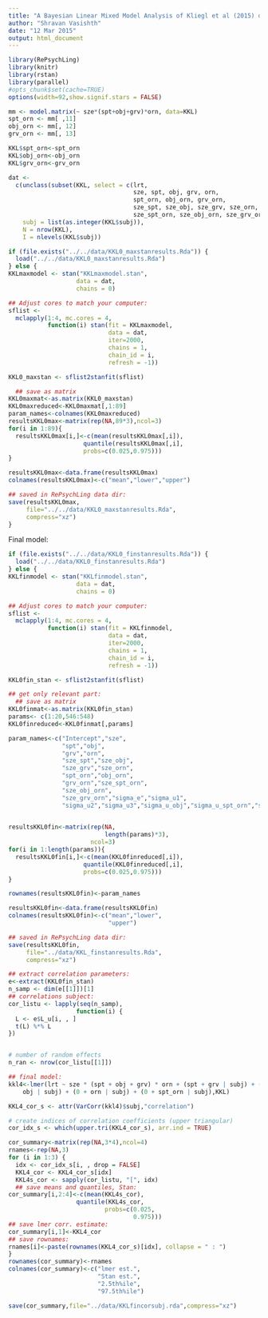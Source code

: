 ```yaml
---
title: "A Bayesian Linear Mixed Model Analysis of Kliegl et al (2015) data"
author: "Shravan Vasishth"
date: "12 Mar 2015"
output: html_document
---
```


```r
library(RePsychLing)
library(knitr)
library(rstan)
library(parallel)
#opts_chunk$set(cache=TRUE)
options(width=92,show.signif.stars = FALSE)
```

```r
mm <- model.matrix(~ sze*(spt+obj+grv)*orn, data=KKL)
spt_orn <- mm[ ,11]
obj_orn <- mm[, 12]
grv_orn <- mm[, 13]

KKL$spt_orn<-spt_orn
KKL$obj_orn<-obj_orn
KKL$grv_orn<-grv_orn

dat <- 
  c(unclass(subset(KKL, select = c(lrt,
                                   sze, spt, obj, grv, orn, 
                                   spt_orn, obj_orn, grv_orn,
                                   sze_spt, sze_obj, sze_grv, sze_orn,
                                   sze_spt_orn, sze_obj_orn, sze_grv_orn))),
    subj = list(as.integer(KKL$subj)),
    N = nrow(KKL),
    I = nlevels(KKL$subj))
```

```r
if (file.exists("../../data/KKL0_maxstanresults.Rda")) {
  load("../../data/KKL0_maxstanresults.Rda")
} else {
KKLmaxmodel <- stan("KKLmaxmodel.stan", 
                   data = dat, 
                   chains = 0)

## Adjust cores to match your computer:
sflist <- 
  mclapply(1:4, mc.cores = 4, 
           function(i) stan(fit = KKLmaxmodel, 
                            data = dat,
                            iter=2000,
                            chains = 1, 
                            chain_id = i, 
                            refresh = -1))

KKL0_maxstan <- sflist2stanfit(sflist)

  ## save as matrix
KKL0maxmat<-as.matrix(KKL0_maxstan)
KKL0maxreduced<-KKL0maxmat[,1:89]
param_names<-colnames(KKL0maxreduced)
resultsKKL0max<-matrix(rep(NA,89*3),ncol=3)
for(i in 1:89){
  resultsKKL0max[i,]<-c(mean(resultsKKL0max[,i]),
                     quantile(resultsKKL0max[,i],
                     probs=c(0.025,0.975)))
}

resultsKKL0max<-data.frame(resultsKKL0max)
colnames(resultsKKL0max)<-c("mean","lower","upper")

## saved in RePsychLing data dir:
save(resultsKKL0max,
     file="../../data/KKL0_maxstanresults.Rda",
     compress="xz")
}
```

Final model:

```r
if (file.exists("../../data/KKL0_finstanresults.Rda")) {
  load("../../data/KKL0_finstanresults.Rda")
} else {
KKLfinmodel <- stan("KKLfinmodel.stan", 
                   data = dat, 
                   chains = 0)

## Adjust cores to match your computer:
sflist <- 
  mclapply(1:4, mc.cores = 4, 
           function(i) stan(fit = KKLfinmodel, 
                            data = dat,
                            iter=2000,
                            chains = 1, 
                            chain_id = i, 
                            refresh = -1))

KKL0fin_stan <- sflist2stanfit(sflist)

## get only relevant part:
  ## save as matrix
KKL0finmat<-as.matrix(KKL0fin_stan)
params<- c(1:20,546:548)
KKL0finreduced<-KKL0finmat[,params]

param_names<-c("Intercept","sze",
               "spt","obj",
               "grv","orn",
               "sze_spt","sze_obj",
               "sze_grv","sze_orn",
               "spt_orn","obj_orn",
               "grv_orn","sze_spt_orn",
               "sze_obj_orn",
               "sze_grv_orn","sigma_e","sigma_u1",
               "sigma_u2","sigma_u3","sigma_u_obj","sigma_u_spt_orn","sigma_u_orn")
 

resultsKKL0fin<-matrix(rep(NA,
                           length(params)*3),
                       ncol=3)
for(i in 1:length(params)){
  resultsKKL0fin[i,]<-c(mean(KKL0finreduced[,i]),
                     quantile(KKL0finreduced[,i],
                     probs=c(0.025,0.975)))
}

rownames(resultsKKL0fin)<-param_names

resultsKKL0fin<-data.frame(resultsKKL0fin)
colnames(resultsKKL0fin)<-c("mean","lower",
                            "upper")

## saved in RePsychLing data dir:
save(resultsKKL0fin,
     file="../data/KKL_finstanresults.Rda",
     compress="xz")

## extract correlation parameters:
e<-extract(KKL0fin_stan)
n_samp <- dim(e[[1]])[1]
## correlations subject:
cor_listu <- lapply(seq(n_samp), 
                   function(i) {
  L <- e$L_u[i, , ]
  t(L) %*% L
})


# number of random effects
n_ran <- nrow(cor_listu[[1]])

## final model:
kkl4<-lmer(lrt ~ sze * (spt + obj + grv) * orn + (spt + grv | subj) + (0 +  
    obj | subj) + (0 + orn | subj) + (0 + spt_orn | subj),KKL)

KKL4_cor_s <- attr(VarCorr(kkl4)$subj,"correlation")

# create indices of correlation coefficients (upper triangular)
cor_idx_s <- which(upper.tri(KKL4_cor_s), arr.ind = TRUE)

cor_summary<-matrix(rep(NA,3*4),ncol=4)
rnames<-rep(NA,3)
for (i in 1:3) {
  idx <- cor_idx_s[i, , drop = FALSE]
  KKL4_cor <- KKL4_cor_s[idx]
  KKL4s_cor <- sapply(cor_listu, "[", idx)
  ## save means and quantiles, Stan:
cor_summary[i,2:4]<-c(mean(KKL4s_cor),
                   quantile(KKL4s_cor,
                           probs=c(0.025,
                                   0.975))) 
## save lmer corr. estimate:
cor_summary[i,1]<-KKL4_cor
## save rownames:
rnames[i]<-paste(rownames(KKL4_cor_s)[idx], collapse = " : ")
}
rownames(cor_summary)<-rnames
colnames(cor_summary)<-c("lmer est.",
                         "Stan est.",
                         "2.5th%ile",
                         "97.5th%ile")

save(cor_summary,file="../data/KKLfincorsubj.rda",compress="xz")
```


